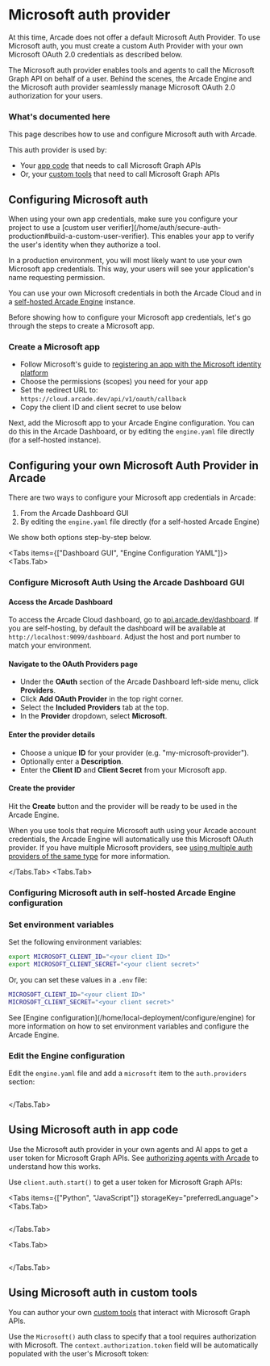 
# Microsoft auth provider

<Note>
  At this time, Arcade does not offer a default Microsoft Auth Provider. To use
  Microsoft auth, you must create a custom Auth Provider with your own Microsoft
  OAuth 2.0 credentials as described below.
</Note>

The Microsoft auth provider enables tools and agents to call the Microsoft Graph API on behalf of a user. Behind the scenes, the Arcade Engine and the Microsoft auth provider seamlessly manage Microsoft OAuth 2.0 authorization for your users.

### What's documented here

This page describes how to use and configure Microsoft auth with Arcade.

This auth provider is used by:

- Your [app code](#using-microsoft-auth-in-app-code) that needs to call Microsoft Graph APIs
- Or, your [custom tools](#using-microsoft-auth-in-custom-tools) that need to call Microsoft Graph APIs

## Configuring Microsoft auth

<Note>
  When using your own app credentials, make sure you configure your project to use a [custom user verifier](/home/auth/secure-auth-production#build-a-custom-user-verifier). This enables your app to verify the user's identity when they authorize a tool.
</Note>

In a production environment, you will most likely want to use your own Microsoft app credentials. This way, your users will see your application's name requesting permission.

You can use your own Microsoft credentials in both the Arcade Cloud and in a [self-hosted Arcade Engine](/home/local-deployment/install/local) instance.

Before showing how to configure your Microsoft app credentials, let's go through the steps to create a Microsoft app.

### Create a Microsoft app

- Follow Microsoft's guide to [registering an app with the Microsoft identity platform](https://learn.microsoft.com/en-us/entra/identity-platform/quickstart-register-app)
- Choose the permissions (scopes) you need for your app
- Set the redirect URL to: `https://cloud.arcade.dev/api/v1/oauth/callback`
- Copy the client ID and client secret to use below

Next, add the Microsoft app to your Arcade Engine configuration. You can do this in the Arcade Dashboard, or by editing the `engine.yaml` file directly (for a self-hosted instance).

## Configuring your own Microsoft Auth Provider in Arcade

There are two ways to configure your Microsoft app credentials in Arcade:

1. From the Arcade Dashboard GUI
2. By editing the `engine.yaml` file directly (for a self-hosted Arcade Engine)

We show both options step-by-step below.

<Tabs items={["Dashboard GUI", "Engine Configuration YAML"]}>
<Tabs.Tab>

### Configure Microsoft Auth Using the Arcade Dashboard GUI

<Steps>

#### Access the Arcade Dashboard

To access the Arcade Cloud dashboard, go to [api.arcade.dev/dashboard](https://api.arcade.dev/dashboard). If you are self-hosting, by default the dashboard will be available at `http://localhost:9099/dashboard`. Adjust the host and port number to match your environment.

#### Navigate to the OAuth Providers page

- Under the **OAuth** section of the Arcade Dashboard left-side menu, click **Providers**.
- Click **Add OAuth Provider** in the top right corner.
- Select the **Included Providers** tab at the top.
- In the **Provider** dropdown, select **Microsoft**.

#### Enter the provider details

- Choose a unique **ID** for your provider (e.g. "my-microsoft-provider").
- Optionally enter a **Description**.
- Enter the **Client ID** and **Client Secret** from your Microsoft app.

#### Create the provider

Hit the **Create** button and the provider will be ready to be used in the Arcade Engine.

</Steps>

When you use tools that require Microsoft auth using your Arcade account credentials, the Arcade Engine will automatically use this Microsoft OAuth provider. If you have multiple Microsoft providers, see [using multiple auth providers of the same type](/home/auth-providers#using-multiple-providers-of-the-same-type) for more information.

</Tabs.Tab>
<Tabs.Tab>

### Configuring Microsoft auth in self-hosted Arcade Engine configuration

<Steps>

### Set environment variables

Set the following environment variables:

```bash
export MICROSOFT_CLIENT_ID="<your client ID>"
export MICROSOFT_CLIENT_SECRET="<your client secret>"
```

Or, you can set these values in a `.env` file:

```bash
MICROSOFT_CLIENT_ID="<your client ID>"
MICROSOFT_CLIENT_SECRET="<your client secret>"
```

<Tip>
  See [Engine configuration](/home/local-deployment/configure/engine) for more information on how
  to set environment variables and configure the Arcade Engine.
</Tip>

### Edit the Engine configuration

Edit the `engine.yaml` file and add a `microsoft` item to the `auth.providers` section:

```yaml file=<rootDir>/examples/code/integrations/microsoft/config_provider.engine.yaml {3-9}

```

</Steps>

</Tabs.Tab>
</Tabs>

## Using Microsoft auth in app code

Use the Microsoft auth provider in your own agents and AI apps to get a user token for Microsoft Graph APIs. See [authorizing agents with Arcade](/home/auth/how-arcade-helps) to understand how this works.

Use `client.auth.start()` to get a user token for Microsoft Graph APIs:

<Tabs items={["Python", "JavaScript"]} storageKey="preferredLanguage">
<Tabs.Tab>

```python file=<rootDir>/examples/code/integrations/microsoft/custom_auth.py {8-12}

```

</Tabs.Tab>

<Tabs.Tab>

```javascript file=<rootDir>/examples/code/integrations/microsoft/custom_auth.js {8-10}

```

</Tabs.Tab>

</Tabs>

## Using Microsoft auth in custom tools

You can author your own [custom tools](/home/build-tools/create-a-toolkit) that interact with Microsoft Graph APIs.

Use the `Microsoft()` auth class to specify that a tool requires authorization with Microsoft. The `context.authorization.token` field will be automatically populated with the user's Microsoft token:

```python file=<rootDir>/examples/code/integrations/microsoft/custom_tool.py {5-6,9-13,20}

```
